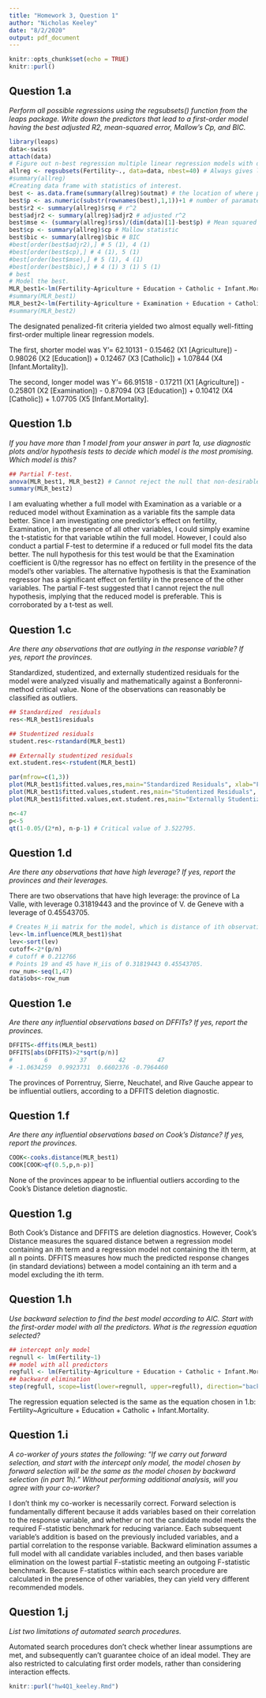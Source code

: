 ```yaml
---
title: "Homework 3, Question 1"
author: "Nicholas Keeley"
date: "8/2/2020"
output: pdf_document
---
```


```r
knitr::opts_chunk$set(echo = TRUE)
knitr::purl()
```

## Question 1.a

*Perform all possible regressions using the regsubsets() function from the leaps package. Write down the predictors that lead to a first-order model having the best adjusted R2, mean-squared error, Mallow’s Cp, and BIC.*

```r
library(leaps)
data<-swiss
attach(data)
# Figure out n-best regression multiple linear regression models with data.
allreg <- regsubsets(Fertility~., data=data, nbest=40) # Always gives list of 28.
#summary(allreg)
#Creating data frame with statistics of interest.
best <- as.data.frame(summary(allreg)$outmat) # the location of where parameters are.
best$p <- as.numeric(substr(rownames(best),1,1))+1 # number of paramaters.
best$r2 <- summary(allreg)$rsq # r^2
best$adjr2 <- summary(allreg)$adjr2 # adjusted r^2
best$mse <- (summary(allreg)$rss)/(dim(data)[1]-best$p) # Mean squared error
best$cp <- summary(allreg)$cp # Mallow statistic
best$bic <- summary(allreg)$bic # BIC
#best[order(best$adjr2),] # 5 (1), 4 (1)
#best[order(best$cp),] # 4 (1), 5 (1)
#best[order(best$mse),] # 5 (1), 4 (1)
#best[order(best$bic),] # 4 (1) 3 (1) 5 (1)
# best
# Model the best.
MLR_best1<-lm(Fertility~Agriculture + Education + Catholic + Infant.Mortality)
#summary(MLR_best1)
MLR_best2<-lm(Fertility~Agriculture + Examination + Education + Catholic + Infant.Mortality)
#summary(MLR_best2)
```

The designated penalized-fit criteria yielded two almost equally well-fitting first-order multiple linear regression models. 

The first, shorter model was Y'= 62.10131 - 0.15462 (X1 [Agriculture]) - 0.98026 (X2 [Education]) + 0.12467 (X3 [Catholic]) + 1.07844 (X4 [Infant.Mortality]). 

The second, longer model was Y'= 66.91518 - 0.17211 (X1 [Agriculture]) - 0.25801 (X2 [Examination]) - 0.87094 (X3 [Education]) + 0.10412 (X4 [Catholic]) + 1.07705 (X5 [Infant.Mortality].

## Question 1.b

*If you have more than 1 model from your answer in part 1a, use diagnostic plots and/or hypothesis tests to decide which model is the most promising. Which model is this?*

```r
## Partial F-test.
anova(MLR_best1, MLR_best2) # Cannot reject the null that non-desirable predictor == 0.
summary(MLR_best2)
```

I am evaluating whether a full model with Examination as a variable or a reduced model without Examination as a variable fits the sample data better. Since I am investigating one predictor's effect on fertility, Examination, in the presence of all other variables, I could simply examine the t-statistic for that variable wtihin the full model. However, I could also conduct a partial F-test to determine if a reduced or full model fits the data better. The null hypothesis for this test would be that the Examination coefficient is 0/the regressor has no effect on fertility in the presence of the model's other variables. The alternative hypothesis is that the Examination regressor has a significant effect on fertility in the presence of the other variables. The partial F-test suggested that I cannot reject the null hypothesis, implying that the reduced model is preferable. This is corroborated by a t-test as well.

## Question 1.c

*Are there any observations that are outlying in the response variable? If yes, report the provinces.*

Standardized, studentized, and externally studentized residuals for the model were analyzed visually and mathematically against a Bonferonni-method critical value. None of the observations can reasonably be classified as outliers.

```r

## Standardized  residuals
res<-MLR_best1$residuals 

## Studentized residuals
student.res<-rstandard(MLR_best1) 

## Externally studentized residuals
ext.student.res<-rstudent(MLR_best1) 

par(mfrow=c(1,3))
plot(MLR_best1$fitted.values,res,main="Standardized Residuals", xlab="Fitted Values", ylab ="Residuals")
plot(MLR_best1$fitted.values,student.res,main="Studentized Residuals", xlab="Fitted Values", ylab ="Residuals")
plot(MLR_best1$fitted.values,ext.student.res,main="Externally Studentized Residuals", xlab="Fitted Values", ylab ="Residuals")

n<-47
p<-5
qt(1-0.05/(2*n), n-p-1) # Critical value of 3.522795.
```

## Question 1.d

*Are there any observations that have high leverage? If yes, report the provinces and their leverages.*

There are two observations that have high leverage: the province of La Valle, with leverage 0.31819443 and the province of V. de Geneve with a leverage of 0.45543705.

```r
# Creates H_ii matrix for the model, which is distance of ith observation from centroid in x space.
lev<-lm.influence(MLR_best1)$hat
lev<-sort(lev)
cutoff<-2*(p/n)
# cutoff # 0.212766
# Points 19 and 45 have H_iis of 0.31819443 0.45543705.
row_num<-seq(1,47)
data$obs<-row_num
```

## Question 1.e

*Are there any influential observations based on DFFITs? If yes, report the provinces.*

```r
DFFITS<-dffits(MLR_best1) 
DFFITS[abs(DFFITS)>2*sqrt(p/n)]
#         6         37         42         47 
# -1.0634259  0.9923731  0.6602376 -0.7964460 

```

The provinces of Porrentruy, Sierre, Neuchatel, and Rive Gauche appear to be influential outliers, according to a DFFITS deletion diagnostic.

## Question 1.f

*Are there any influential observations based on Cook’s Distance? If yes, report the provinces.*

```r
COOK<-cooks.distance(MLR_best1) 
COOK[COOK>qf(0.5,p,n-p)]
```

None of the provinces appear to be influential outliers according to the Cook's Distance deletion diagnostic.

## Question 1.g

Both Cook's Distance and DFFITS are deletion diagnostics. However, Cook's Distance measures the squared distance betwen a regression model containing an ith term and a regression model not containing the ith term, at all n points. DFFITS measures how much the predicted response changes (in standard deviations) between a model containing an ith term and a model excluding the ith term.

## Question 1.h

*Use backward selection to find the best model according to AIC. Start with the first-order model with all the predictors. What is the regression equation selected?*

```r

## intercept only model
regnull <- lm(Fertility~1)
## model with all predictors
regfull <- lm(Fertility~Agriculture + Education + Catholic + Infant.Mortality)
## backward elimination
step(regfull, scope=list(lower=regnull, upper=regfull), direction="backward")

```

The regression equation selected is the same as the equation chosen in 1.b: Fertility~Agriculture + Education + Catholic + Infant.Mortality.

## Question 1.i

*A co-worker of yours states the following: “If we carry out forward selection, and start with the intercept only model, the model chosen by forward selection will be the same as the model chosen by backward selection (in part 1h).” Without performing additional analysis, will you agree with your co-worker?*

I don't think my co-worker is necessarily correct. Forward selection is fundamentally different because it adds variables based on their correlation to the response variable, and whether or not the candidate model meets the required F-statistic benchmark for reducing variance. Each subsequent variable's addition is based on the previously included variables, and a partial correlation to the response variable. Backward elimination assumes a full model with all candidate variables included, and then bases variable elimination on the lowest partial F-statistic meeting an outgoing F-statistic benchmark. Because F-statistics within each search procedure are calculated in the presence of other variables, they can yield very different recommended models.

## Question 1.j

*List two limitations of automated search procedures.*

Automated search procedures don't check whether linear assumptions are met, and subsequently can't guarantee choice of an ideal model. They are also restricted to calculating first order models, rather than considering interaction effects.

```r
knitr::purl("hw4Q1_keeley.Rmd")
```
